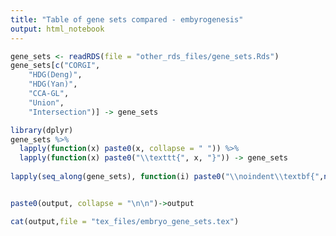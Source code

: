 ```yaml
---
title: "Table of gene sets compared - embyrogenesis"
output: html_notebook
---
```


```r
gene_sets <- readRDS(file = "other_rds_files/gene_sets.Rds")
gene_sets[c("CORGI",
    "HDG(Deng)",
    "HDG(Yan)",
    "CCA-GL",
    "Union",
    "Intersection")] -> gene_sets

library(dplyr)
gene_sets %>%
  lapply(function(x) paste0(x, collapse = " ")) %>%
  lapply(function(x) paste0("\\texttt{", x, "}")) -> gene_sets
         
lapply(seq_along(gene_sets), function(i) paste0("\\noindent\\textbf{",names(gene_sets)[i], "}\n\n\\noindent", gene_sets[[i]])) -> output


paste0(output, collapse = "\n\n")->output

cat(output,file = "tex_files/embryo_gene_sets.tex")
```
